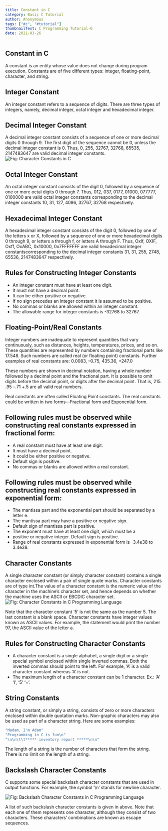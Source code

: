 ```yaml
---
title: Constant in C
category: Basic C Tutorial
author: Anonymous
tags: ["#c", "#tutorial"]
thumbnailText: C Programming Tutorial-6
date: 2021-03-26
---
```



## Constant in C

A constant is an entity whose value does not change during program execution. Constants are of five different types: integer,
floating-point, character, and string.

## Integer Constant

An integer constant refers to a sequence of digits. There are three types of integers, namely, decimal integer, octal integer and hexadecimal integer.
## Decimal Integer Constant
A decimal integer constant consists of a sequence of one or more decimal digits 0 through 9. The first digit of the sequence cannot be 0, unless the decimal
integer constant is 0. Thus, 0, 255, 32767, 32768, 65535, 2147483647 are valid decimal integer constants.
![Fig: Character Constants in C ](../../assets/cPic/con-3.PNG)
## Octal Integer Constant
 An octal integer constant consists of the digit 0, followed by a sequence of one or more octal digits 0 through 7. Thus, 012, 037, 0177, 01000, 077777, 0100000 are valid
octal integer constants corresponding to the decimal integer constants 10, 31, 127, 4096, 32767, 32768 respectively.

## Hexadecimal Integer Constant
A hexadecimal integer constant consists of the digit 0, followed by one of the letters x or X, followed by a sequence of one or more hexadecimal digits 0 through 9, or
letters a through f, or letters A through F. Thus, Oxlf, OXIF, Oxff, OxABC, 0x10000, 0x7FFFFFFF are valid hexadecimal integer constantscorresponding to the decimal integer
constants 31, 31, 255, 2748, 65536, 2147483647 respectively.

## Rules for Constructing Integer Constants
- An integer constant must have at least one digit.
- It must not have a decimal point.
- It can be either positive or negative.
- If no sign precedes an integer constant it is assumed to be positive.
- No commas or blanks are allowed within an integer constant.
- The allowable range for integer constants is -32768 to 32767.
## Floating-Point/Real Constants
Integer numbers are inadequate to represent quantities that vary continuously, such as distances, heights, temperatures, prices, and so on. These quantities are represented
by numbers containing fractional parts like 17.548. Such numbers are called real (or floating point) constants. Further examples of real constants are: 0.0083, –0.75, 435.36, +247.0

These numbers are shown in decimal notation, having a whole number followed by a decimal point and the fractional part. It is possible to omit digits before the decimal point,
or digits after the decimal point. That is, 215. .95 –.71 +.5 are all valid real numbers.

Real constants are often called Floating Point constants. The real constants could be written in two forms—Fractional form and Exponential form.

## Following rules must be observed while constructing real constants expressed in fractional form:
- A real constant must have at least one digit.
- It must have a decimal point.
- It could be either positive or negative.
- Default sign is positive.
- No commas or blanks are allowed within a real constant.

## Following rules must be observed while constructing real constants expressed in exponential form:
- The mantissa part and the exponential part should be separated by a letter e.
- The mantissa part may have a positive or negative sign.
- Default sign of mantissa part is positive.
- The exponent must have at least one digit, which must be a
- positive or negative integer. Default sign is positive.
- Range of real constants expressed in exponential form is -3.4e38 to 3.4e38.

## Character Constants
A single character constant (or simply character constant) contains a single character enclosed within a pair of single quote marks.
Character constants are of type int.The value of a character constant is the numeric value of the character in the machine’s character
set, and hence depends on whether the machine uses the ASCII or EBCDIC character set.
![Fig: Character Constants in C Programming Language ](../../assets/cPic/con-1.png)

Note that the character constant ‘5’ is not the same as the number 5. The last constant is a blank space. Character constants have integer
values known as ASCII values. For example, the statement would print the number 97, the ASCII value of the letter a.

## Rules for Constructing Character Constants
- A character constant is a single alphabet, a single digit or a single special symbol enclosed within single inverted commas. Both the inverted
commas should point to the left. For example, ’A’ is a valid character constant whereas ‘A’ is not.
- The maximum length of a character constant can be 1 character. Ex.: ‘A’ ‘I’, ‘5’ ‘=’.

## String Constants
A string constant, or simply a string, consists of zero or more characters enclosed within double quotation marks. Non-graphic characters may also
be used as part of a character string. Here are some examples:
```js
"Madam, I'm Adam"
"Programming in C is fun\n"
"\n\n\t\t***** inventory report *****\n\n"
```
The length of a string is the number of characters that form the string. There is no limit on the length of a string.
## Backslash Character Constants
C supports some special backslash character constants that are used in output functions. For example, the symbol ‘\n’ stands for newline character.

![Fig: Backslash Character Constants in C Programming Language ](../../assets/cPic/con-2.png)

A list of such backslash character constants is given in above. Note that each one of them represents one character, although they consist of two characters.
These characters’ combinations are known as escape sequences.
